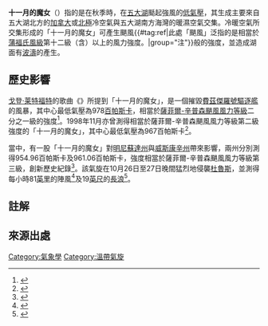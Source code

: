 '''十一月的魔女'''（{{lang-en|Witch of November}}）指的是在秋季時，在[[五大湖|五大湖]]颳起強風的[[低氣壓|低氣壓]]，其生成主要來自五大湖北方的[[加拿大|加拿大]]或[[北極|北極]]冷空氣與五大湖南方海灣的暖濕空氣交集。冷暖空氣所交集形成的「十一月的魔女」可產生颶風{{#tag:ref|此處「颶風」泛指的是相當於[[蒲福氏風級|蒲福氏風級]]第十二級（含）以上的風力強度。|group="注"}}般的強度，並造成湖面有[[波濤|波濤]]的產生。
==歷史影響==
[[戈登·莱特福特|戈登·莱特福特]]的歌曲《{{le|The Wreck of the Edmund Fitzgerald}}》所提到「十一月的魔女」，是一個摧毀[[費茲傑羅號驅逐艦|費茲傑羅號驅逐艦]]的風暴，其中心最低氣壓為978[[百帕斯卡|百帕斯卡]]，相當於[[薩菲爾-辛普森颶風風力等級|薩菲爾-辛普森颶風風力等級]]二分之一級的強度<ref>{{cite web|title=Storm Map|publisher=美國國家海洋暨大氣總署|url=http://www.crh.noaa.gov/mqt/fitzgerald/galesa.php|accessdate=2006-06-14|archive-date=2006-05-05|archive-url=https://web.archive.org/web/20060505064634/http://www.crh.noaa.gov/mqt/fitzgerald/galesa.php|dead-url=no}}</ref>。1998年11月亦曾測得相當於薩菲爾-辛普森颶風風力等級第二級強度的「十一月的魔女」，其中心最低氣壓為967百帕斯卡<ref>{{cite web|title=Storm Map|publisher=美國國家海洋暨大氣總署|url=http://www.crh.noaa.gov/mqt/fitzgerald/galesb.php|accessdate=2006-06-14|archive-date=2006-05-05|archive-url=https://web.archive.org/web/20060505064648/http://www.crh.noaa.gov/mqt/fitzgerald/galesb.php|dead-url=no}}</ref>。

{{le|2010年10月北美風暴綜合體|October 2010 North American storm complex}}當中，有一股「十一月的魔女」對[[明尼蘇達州|明尼蘇達州]]與[[威斯康辛州|威斯康辛州]]帶來影響，兩州分別測得954.96百帕斯卡及961.06百帕斯卡，強度相當於薩菲爾-辛普森颶風風力等級第三級，創新歷史紀錄<ref>{{cite web|title=All-time low pressure records|publisher=KARE-TV|url=http://www.kare11.com/weather/weather_article.aspx?storyid=879215&catid=80|accessdate=2010-10-30|dead-url=yes}}{{Dead link}}</ref>。該氣旋在10月26日至27日晚間猛烈地侵襲[[杜魯斯|杜魯斯]]，並測得每小時81[[英里|英里]]的陣風<ref>{{cite web|title=Star Tribune Storm Recap|publisher=明星論壇報|url=http://www.startribune.com/local/105859538.html?elr=KArksLckD8EQDUoaEyqyP4O:DW3ckUiD3aPc:_Yyc:aUycaEacyUs|accessdate=2010-10-27|dead-url=yes}}{{Dead link}}</ref>及19[[英尺|英尺]]的[[瘋狗浪|長浪]]<ref>{{cite web|title=NOAA Buoy Data|publisher=美國國家海洋暨大氣總署|url=http://www.ndbc.noaa.gov/station_page.php?station=45006|accessdate=2010-10-27|archive-date=2010-10-30|archive-url=https://web.archive.org/web/20101030153024/http://www.ndbc.noaa.gov/station_page.php?station=45006|dead-url=no}}</ref>。

==註解==
<references group="注"/>
==來源出處==
{{reflist}}
[[Category:氣象學|Category:氣象學]]
[[Category:溫帶氣旋|Category:溫帶氣旋]]
{{气象小作品}}